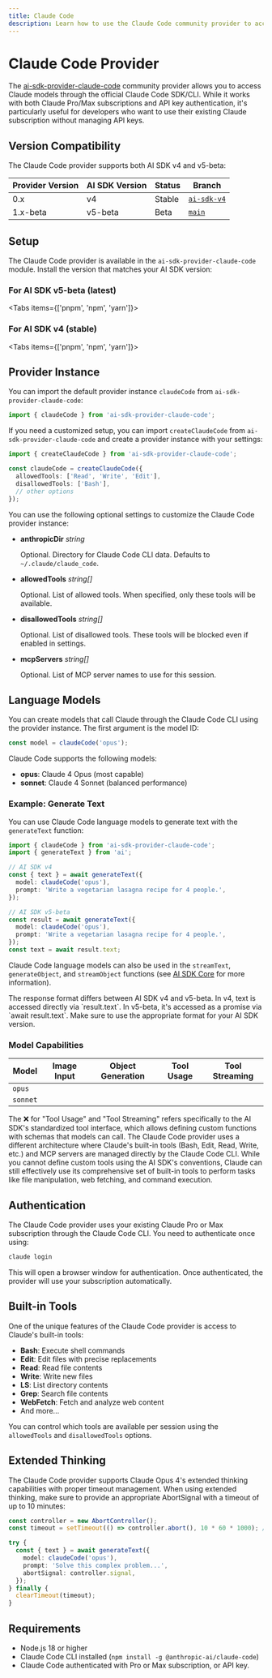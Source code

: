```yaml
---
title: Claude Code
description: Learn how to use the Claude Code community provider to access Claude through your Pro/Max subscription.
---
```


# Claude Code Provider

The [ai-sdk-provider-claude-code](https://github.com/ben-vargas/ai-sdk-provider-claude-code) community provider allows you to access Claude models through the official Claude Code SDK/CLI. While it works with both Claude Pro/Max subscriptions and API key authentication, it's particularly useful for developers who want to use their existing Claude subscription without managing API keys.

## Version Compatibility

The Claude Code provider supports both AI SDK v4 and v5-beta:

| Provider Version | AI SDK Version | Status | Branch                                                                                  |
| ---------------- | -------------- | ------ | --------------------------------------------------------------------------------------- |
| 0.x              | v4             | Stable | [`ai-sdk-v4`](https://github.com/ben-vargas/ai-sdk-provider-claude-code/tree/ai-sdk-v4) |
| 1.x-beta         | v5-beta        | Beta   | [`main`](https://github.com/ben-vargas/ai-sdk-provider-claude-code/tree/main)           |

## Setup

The Claude Code provider is available in the `ai-sdk-provider-claude-code` module. Install the version that matches your AI SDK version:

### For AI SDK v5-beta (latest)

<Tabs items={['pnpm', 'npm', 'yarn']}>
  <Tab>
    <Snippet text="pnpm add ai-sdk-provider-claude-code@beta ai@beta" dark />
  </Tab>
  <Tab>
    <Snippet text="npm install ai-sdk-provider-claude-code@beta ai@beta" dark />
  </Tab>
  <Tab>
    <Snippet text="yarn add ai-sdk-provider-claude-code@beta ai@beta" dark />
  </Tab>
</Tabs>

### For AI SDK v4 (stable)

<Tabs items={['pnpm', 'npm', 'yarn']}>
  <Tab>
    <Snippet text="pnpm add ai-sdk-provider-claude-code@^0 ai@^4" dark />
  </Tab>
  <Tab>
    <Snippet text="npm install ai-sdk-provider-claude-code@^0 ai@^4" dark />
  </Tab>
  <Tab>
    <Snippet text="yarn add ai-sdk-provider-claude-code@^0 ai@^4" dark />
  </Tab>
</Tabs>

## Provider Instance

You can import the default provider instance `claudeCode` from `ai-sdk-provider-claude-code`:

```ts
import { claudeCode } from 'ai-sdk-provider-claude-code';
```

If you need a customized setup, you can import `createClaudeCode` from `ai-sdk-provider-claude-code` and create a provider instance with your settings:

```ts
import { createClaudeCode } from 'ai-sdk-provider-claude-code';

const claudeCode = createClaudeCode({
  allowedTools: ['Read', 'Write', 'Edit'],
  disallowedTools: ['Bash'],
  // other options
});
```

You can use the following optional settings to customize the Claude Code provider instance:

- **anthropicDir** _string_

  Optional. Directory for Claude Code CLI data. Defaults to `~/.claude/claude_code`.

- **allowedTools** _string[]_

  Optional. List of allowed tools. When specified, only these tools will be available.

- **disallowedTools** _string[]_

  Optional. List of disallowed tools. These tools will be blocked even if enabled in settings.

- **mcpServers** _string[]_

  Optional. List of MCP server names to use for this session.

## Language Models

You can create models that call Claude through the Claude Code CLI using the provider instance.
The first argument is the model ID:

```ts
const model = claudeCode('opus');
```

Claude Code supports the following models:

- **opus**: Claude 4 Opus (most capable)
- **sonnet**: Claude 4 Sonnet (balanced performance)

### Example: Generate Text

You can use Claude Code language models to generate text with the `generateText` function:

```ts
import { claudeCode } from 'ai-sdk-provider-claude-code';
import { generateText } from 'ai';

// AI SDK v4
const { text } = await generateText({
  model: claudeCode('opus'),
  prompt: 'Write a vegetarian lasagna recipe for 4 people.',
});

// AI SDK v5-beta
const result = await generateText({
  model: claudeCode('opus'),
  prompt: 'Write a vegetarian lasagna recipe for 4 people.',
});
const text = await result.text;
```

Claude Code language models can also be used in the `streamText`, `generateObject`, and `streamObject` functions
(see [AI SDK Core](/docs/ai-sdk-core) for more information).

<Note>
  The response format differs between AI SDK v4 and v5-beta. In v4, text is
  accessed directly via `result.text`. In v5-beta, it's accessed as a promise
  via `await result.text`. Make sure to use the appropriate format for your AI
  SDK version.
</Note>

### Model Capabilities

| Model    | Image Input         | Object Generation   | Tool Usage          | Tool Streaming      |
| -------- | ------------------- | ------------------- | ------------------- | ------------------- |
| `opus`   | <Cross size={18} /> | <Check size={18} /> | <Cross size={18} /> | <Cross size={18} /> |
| `sonnet` | <Cross size={18} /> | <Check size={18} /> | <Cross size={18} /> | <Cross size={18} /> |

<Note>
  The ❌ for "Tool Usage" and "Tool Streaming" refers specifically to the AI
  SDK's standardized tool interface, which allows defining custom functions with
  schemas that models can call. The Claude Code provider uses a different
  architecture where Claude's built-in tools (Bash, Edit, Read, Write, etc.) and
  MCP servers are managed directly by the Claude Code CLI. While you cannot
  define custom tools using the AI SDK's conventions, Claude can still
  effectively use its comprehensive set of built-in tools to perform tasks like
  file manipulation, web fetching, and command execution.
</Note>

## Authentication

The Claude Code provider uses your existing Claude Pro or Max subscription through the Claude Code CLI. You need to authenticate once using:

```bash
claude login
```

This will open a browser window for authentication. Once authenticated, the provider will use your subscription automatically.

## Built-in Tools

One of the unique features of the Claude Code provider is access to Claude's built-in tools:

- **Bash**: Execute shell commands
- **Edit**: Edit files with precise replacements
- **Read**: Read file contents
- **Write**: Write new files
- **LS**: List directory contents
- **Grep**: Search file contents
- **WebFetch**: Fetch and analyze web content
- And more...

You can control which tools are available per session using the `allowedTools` and `disallowedTools` options.

## Extended Thinking

The Claude Code provider supports Claude Opus 4's extended thinking capabilities with proper timeout management. When using extended thinking, make sure to provide an appropriate AbortSignal with a timeout of up to 10 minutes:

```ts
const controller = new AbortController();
const timeout = setTimeout(() => controller.abort(), 10 * 60 * 1000); // 10 minutes

try {
  const { text } = await generateText({
    model: claudeCode('opus'),
    prompt: 'Solve this complex problem...',
    abortSignal: controller.signal,
  });
} finally {
  clearTimeout(timeout);
}
```

## Requirements

- Node.js 18 or higher
- Claude Code CLI installed (`npm install -g @anthropic-ai/claude-code`)
- Claude Code authenticated with Pro or Max subscription, or API key.
